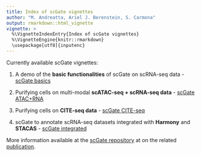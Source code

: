 ```yaml
---
title: Index of scGate vignettes
author: "M. Andreatta, Ariel J. Berenstein, S. Carmona"
output: rmarkdown::html_vignette
vignette: >
  %\VignetteIndexEntry{Index of scGate vignettes}
  %\VignetteEngine{knitr::rmarkdown}
  \usepackage[utf8]{inputenc}
---
```


Currently available scGate vignettes:

1. A demo of the **basic functionalities** of scGate on scRNA-seq data - [scGate basics](https://carmonalab.github.io/scGate.demo/scGate.basic.usage.html) 

2. Purifying cells on multi-modal **scATAC-seq + scRNA-seq data** - [scGate ATAC+RNA](https://carmonalab.github.io/scGate.demo/scGate.ATAC-seq.html) 

3. Purifying cells on **CITE-seq data** - [scGate CITE-seq](https://carmonalab.github.io/scGate.demo/scGate.CITE-seq.html) 

4. scGate to annotate scRNA-seq datasets integrated with **Harmony** and **STACAS** - [scGate integrated](https://carmonalab.github.io/scGate.demo/scGate.integrated.html)

More information available at the [scGate repository](https://github.com/carmonalab/scGate) at on the related [publication](https://doi.org/10.1093/bioinformatics/btac141).
